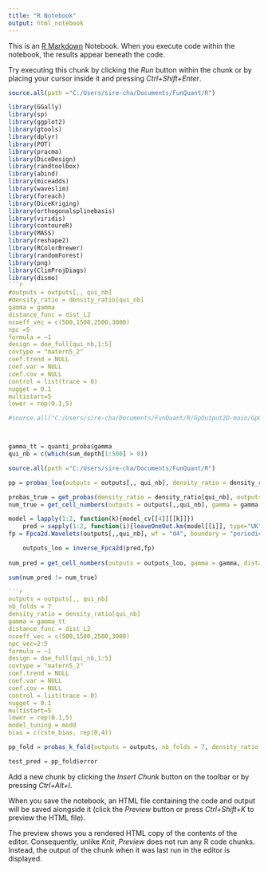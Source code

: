 ```yaml
---
title: "R Notebook"
output: html_notebook
---
```


This is an [R Markdown](http://rmarkdown.rstudio.com) Notebook. When you execute code within the notebook, the results appear beneath the code. 

Try executing this chunk by clicking the *Run* button within the chunk or by placing your cursor inside it and pressing *Ctrl+Shift+Enter*. 
```r
source.all(path ="C:/Users/sire-cha/Documents/FunQuant/R")

library(GGally)
library(sp)
library(ggplot2)
library(gtools)
library(dplyr)
library(POT)
library(pracma)
library(DiceDesign)
library(randtoolbox)
library(abind)
library(miceadds)
library(waveslim)
library(foreach)
library(DiceKriging)
library(orthogonalsplinebasis)
library(viridis)
library(contoureR)
library(MASS)
library(reshape2)
library(RColorBrewer)
library(randomForest)
library(png)
library(ClimProjDiags)
library(dismo)
```r
#outputs = outputs[,, qui_nb]
#density_ratio = density_ratio[qui_nb]
gamma = gamma
distance_func = dist_L2
ncoeff_vec = c(500,1500,2500,3000)
npc =5
formula = ~1
design = doe_full[qui_nb,1:5]
covtype = "matern5_2"
coef.trend = NULL
coef.var = NULL
coef.cov = NULL
control = list(trace = 0)
nugget = 0.1
multistart=5
lower = rep(0.1,5)
```

```r
#source.all("C:/Users/sire-cha/Documents/FunQuant/R/GpOutput2D-main/GpOutput2D/R")



gamma_tt = quanti_proba$gamma
qui_nb = c(which(sum_depth[1:500] > 0))

source.all(path ="C:/Users/sire-cha/Documents/FunQuant/R")

pp = probas_loo(outputs = outputs[,, qui_nb], density_ratio = density_ratio[qui_nb],gamma = gamma_tt, distance_func = dist_L2, ncoeff_vec = c(500,1500,2500,3000), npc_vec=2:5,  formula = ~1, design = doe_full[qui_nb,1:5], covtype = "matern5_2", coef.trend = NULL, coef.var = NULL, coef.cov = NULL, control = list(trace = 0), nugget = 0.1,multistart=5, lower = rep(0.1,5), model_tuning = modd, bias = c(cste_bias, rep(0,4)))

probas_true = get_probas(density_ratio = density_ratio[qui_nb], outputs = outputs[,,qui_nb], gamma = gamma, distance_func = distance_func)
num_true = get_cell_numbers(outputs = outputs[,,qui_nb], gamma = gamma, distance_func = distance_func)

model = lapply(1:2, function(k){model_cv[[4]][[k]]})
    pred = sapply(1:2, function(i){leaveOneOut.km(model[[i]], type="UK")$mean})
fp = Fpca2d.Wavelets(outputs[,,qui_nb], wf = "d4", boundary = "periodic", J = 1, ncoeff = 2500, rank = 2)

    outputs_loo = inverse_Fpca2d(pred,fp)
    
num_pred = get_cell_numbers(outputs = outputs_loo, gamma = gamma, distance_func = distance_func)

sum(num_pred != num_true)

```r
outputs = outputs[,, qui_nb]
nb_folds = 7
density_ratio = density_ratio[qui_nb]
gamma = gamma_tt
distance_func = dist_L2
ncoeff_vec = c(500,1500,2500,3000)
npc_vec=2:5
formula = ~1
design = doe_full[qui_nb,1:5]
covtype = "matern5_2"
coef.trend = NULL
coef.var = NULL
coef.cov = NULL
control = list(trace = 0)
nugget = 0.1
multistart=5
lower = rep(0.1,5)
model_tuning = modd
bias = c(cste_bias, rep(0,4))
```

```r
pp_fold = probas_k_fold(outputs = outputs, nb_folds = 7, density_ratio = density_ratio,gamma = gamma_tt, distance_func = dist_L2, ncoeff_vec = c(500,1500,2500,3000), npc_vec=2:5,  formula = ~1, design = doe_full[qui_nb,1:5], covtype = "matern5_2", coef.trend = NULL, coef.var = NULL, coef.cov = NULL, control = list(trace = 0), nugget = 0.1,multistart=5, lower = rep(0.1,5), model_tuning = modd, bias = c(cste_bias, rep(0,4)))

test_pred = pp_fold$error
```


Add a new chunk by clicking the *Insert Chunk* button on the toolbar or by pressing *Ctrl+Alt+I*.

When you save the notebook, an HTML file containing the code and output will be saved alongside it (click the *Preview* button or press *Ctrl+Shift+K* to preview the HTML file).

The preview shows you a rendered HTML copy of the contents of the editor. Consequently, unlike *Knit*, *Preview* does not run any R code chunks. Instead, the output of the chunk when it was last run in the editor is displayed.
